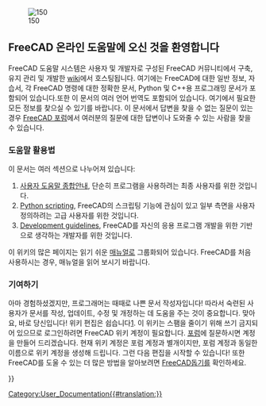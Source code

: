<languages/>
{{Docnav
|
|[[About_FreeCAD/ko|FreeCAD에 대해]]
}}

[[Image:Crystal_Clear_app_tutorials.png|right|150]]

<span id="Welcome_to_the_FreeCAD_on-line_help"></span>
== FreeCAD 온라인 도움말에 오신 것을 환영합니다 ==

FreeCAD 도움말 시스템은 사용자 및 개발자로 구성된 FreeCAD 커뮤니티에서 구축, 유지 관리 및 개발한 [http://wiki.freecad.org wiki]에서 호스팅됩니다. 여기에는 FreeCAD에 대한 일반 정보, 자습서, 각 FreeCAD 명령에 대한 정확한 문서, Python 및 C++용 프로그래밍 문서가 포함되어 있습니다.또한 이 문서의 여러 언어 번역도 포함되어 있습니다. 여기에서 필요한 모든 정보를 찾으실 수 있기를 바랍니다. 이 문서에서 답변을 찾을 수 없는 질문이 있는 경우 [http://forum.freecadweb.org/index.php FreeCAD 포럼]에서 여러분의 질문에 대한 답변이나 도와줄 수 있는 사람을 찾을 수 있습니다.

<span id="How_to_use"></span>
=== 도움말 활용법 ===

이 문서는 여러 섹션으로 나누어져 있습니다:
# [[User_hub/ko|사용자 도움말 종합안내]], 단순히 프로그램을 사용하려는 최종 사용자를 위한 것입니다.
# [[Power_users hub|Python scripting]], FreeCAD의 스크립팅 기능에 관심이 있고 일부 측면을 사용자 정의하려는 고급 사용자를 위한 것입니다.
# [[Developer_hub|Development guidelines]], FreeCAD를 자신의 응용 프로그램 개발을 위한 기반으로 생각하는 개발자를 위한 것입니다.

이 위키의 많은 페이지는 읽기 쉬운 [[Manual:Introduction/ko|매뉴얼]]로 그룹화되어 있습니다. FreeCAD를 처음 사용하시는 경우, 매뉴얼을 읽어 보시기 바랍니다.

<span id="Contribute"></span>
=== 기여하기 ===

<div class="mw-translate-fuzzy">
아마 경험하셨겠지만, 프로그래머는 때때로 나쁜 문서 작성자입니다! 따라서 숙련된 사용자가 문서를 작성, 업데이트, 수정 및 개정하는 데 도움을 주는 것이 중요합니다. 맞아요, 바로 당신입니다! 위키 편집은 쉽습니다[https://www.mediawiki.org/wiki/Help:Formatting/ko]. 이 위키는 스팸을 줄이기 위해 쓰기 금지되어 있으므로 로그인하려면 FreeCAD 위키 계정이 필요합니다. [https://forum.freecad.org/viewtopic.php?t=6830  포럼]에 질문하시면 계정을 만들어 드리겠습니다. 현재 위키 계정은 포럼 계정과 별개이지만, 포럼 계정과 동일한 이름으로 위키 계정을 생성해 드립니다. 그런 다음 편집을 시작할 수 있습니다! 또한 FreeCAD를 도울 수 있는 더 많은 방법을 알아보려면 [[Help_FreeCAD/ko|FreeCAD돕기]]를 확인하세요.
</div>

{{Docnav
|
|[[About_FreeCAD/ko|FreeCAD에 대해]]
}}

{{Userdocnavi{{#translation:}}}}
[[Category:User_Documentation{{#translation:}}]]